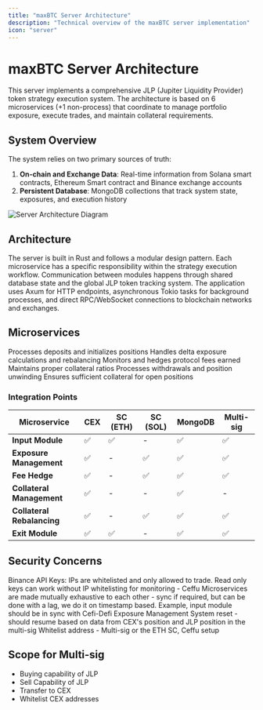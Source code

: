 ```yaml
---
title: "maxBTC Server Architecture"
description: "Technical overview of the maxBTC server implementation"
icon: "server"
---
```


# maxBTC Server Architecture

This server implements a comprehensive JLP (Jupiter Liquidity Provider) token strategy execution system. The architecture is based on 6 microservices (+1 non-process) that coordinate to manage portfolio exposure, execute trades, and maintain collateral requirements.

## System Overview

The system relies on two primary sources of truth:

1. **On-chain and Exchange Data**: Real-time information from Solana smart contracts, Ethereum Smart contract and Binance exchange accounts
2. **Persistent Database**: MongoDB collections that track system state, exposures, and execution history

<img src="/images/server-architecture.png" alt="Server Architecture Diagram" />

## Architecture

The server is built in Rust and follows a modular design pattern. Each microservice has a specific responsibility within the strategy execution workflow. Communication between modules happens through shared database state and the global JLP token tracking system. The application uses Axum for HTTP endpoints, asynchronous Tokio tasks for background processes, and direct RPC/WebSocket connections to blockchain networks and exchanges.

## Microservices

<CardGroup cols={2}>
  <Card title="Input Module" icon="arrow-right-to-bracket" href="/technical/microservices/input">
    Processes deposits and initializes positions
  </Card>
  <Card title="Exposure Management" icon="scale-balanced" href="/technical/microservices/exposure">
    Handles delta exposure calculations and rebalancing
  </Card>
  <Card title="Fee Hedge" icon="money-bill-transfer" href="/technical/microservices/fees">
    Monitors and hedges protocol fees earned
  </Card>
  <Card title="Collateral Rebalancing" icon="arrows-rotate" href="/technical/microservices/rebalancing">
    Maintains proper collateral ratios
  </Card>
  <Card title="Exit Module" icon="arrow-right-from-bracket" href="/technical/microservices/exit">
    Processes withdrawals and position unwinding
  </Card>
  <Card title="Collateral Management" icon="vault" href="/technical/microservices/collateral">
    Ensures sufficient collateral for open positions
  </Card>
</CardGroup>

### Integration Points

<div className="overflow-x-auto">
  <table>
    <thead>
      <tr>
        <th>Microservice</th>
        <th>CEX</th>
        <th>SC (ETH)</th>
        <th>SC (SOL)</th>
        <th>MongoDB</th>
        <th>Multi-sig</th>
      </tr>
    </thead>
    <tbody>
      <tr>
        <td><strong>Input Module</strong></td>
        <td>✅</td>
        <td>✅</td>
        <td>-</td>
        <td>✅</td>
        <td>✅</td>
      </tr>
      <tr>
        <td><strong>Exposure Management</strong></td>
        <td>✅</td>
        <td>-</td>
        <td>✅</td>
        <td>✅</td>
        <td>✅</td>
      </tr>
      <tr>
        <td><strong>Fee Hedge</strong></td>
        <td>✅</td>
        <td>-</td>
        <td>✅</td>
        <td>✅</td>
        <td>✅</td>
      </tr>
      <tr>
        <td><strong>Collateral Management</strong></td>
        <td>✅</td>
        <td>-</td>
        <td>-</td>
        <td>✅</td>
        <td>-</td>
      </tr>
      <tr>
        <td><strong>Collateral Rebalancing</strong></td>
        <td>✅</td>
        <td>-</td>
        <td>✅</td>
        <td>✅</td>
        <td>✅</td>
      </tr>
      <tr>
        <td><strong>Exit Module</strong></td>
        <td>✅</td>
        <td>✅</td>
        <td>-</td>
        <td>✅</td>
        <td>✅</td>
      </tr>
    </tbody>
  </table>
</div>

## Security Concerns

<AccordionGroup>
  <Accordion title="API Key Management">
    Binance API Keys: IPs are whitelisted and only allowed to trade. Read only keys can work without IP whitelisting for monitoring - Ceffu
  </Accordion>
  <Accordion title="Microservice Architecture">
    Microservices are made mutually exhaustive to each other - sync if required, but can be done with a lag, we do it on timestamp based. Example, input module should be in sync with Cefi-Defi Exposure Management
  </Accordion>
  <Accordion title="System Recovery">
    System reset - should resume based on data from CEX's position and JLP position in the multi-sig
  </Accordion>
  <Accordion title="Binance Security">
    Whitelist address - Multi-sig or the ETH SC, Ceffu setup
  </Accordion>
</AccordionGroup>

## Scope for Multi-sig

- Buying capability of JLP
- Sell Capability of JLP
- Transfer to CEX
- Whitelist CEX addresses 